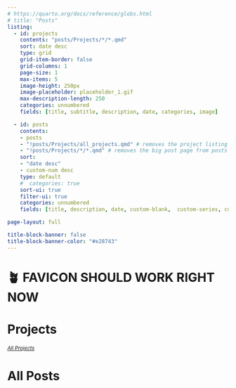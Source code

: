 ```yaml
---
# https://quarto.org/docs/reference/globs.html
# title: "Posts"
listing:
  - id: projects
    contents: "posts/Projects/*/*.qmd"
    sort: date desc
    type: grid
    grid-item-border: false
    grid-columns: 1
    page-size: 1
    max-items: 5
    image-height: 250px
    image-placeholder: placeholder_1.gif
    max-description-length: 250
    categories: unnumbered
    fields: [title, subtitle, description, date, categories, image]

  - id: posts
    contents: 
    - posts
    - "!posts/Projects/all_projects.qmd" # removes the project listing page from posts
    - "!posts/Projects/*/*.qmd" # removes the big post page from posts (highlighted at top)
    sort: 
    - "date desc"
    - custom-num desc
    type: default
    #  categories: true
    sort-ui: true
    filter-ui: true
    categories: unnumbered
    fields: [title, description, date, custom-blank,  custom-series, custom-num, reading-time, categories]

page-layout: full

title-block-banner: false
title-block-banner-color: "#e28743"
---
```


# 🪴 FAVICON SHOULD WORK RIGHT NOW

# Projects

::: {#projects}
:::

~[*All Projects*](posts/Projects/all_projects.qmd)~

# All Posts

::: {#posts}
:::
